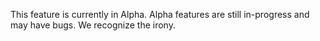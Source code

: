 <Alert>

This feature is currently in Alpha. Alpha features are still in-progress and may have bugs. We recognize the irony.

</Alert>
